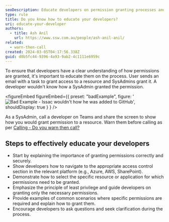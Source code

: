 ```yaml
---
seoDescription: Educate developers on permission granting processes and best practices to ensure secure and efficient resource access.
type: rule
title: Do you know how to educate your developers?
uri: educate-your-developer
authors:
  - title: Ash Anil
    url: https://www.ssw.com.au/people/ash-anil-anil/
related:
  - warn-then-call
created: 2024-03-05T04:17:56.338Z
guid: d0b5fc44-9396-4a93-9ab2-4c1111e6959c
---
```


To ensure that developers have a clear understanding of how permissions are granted, it's important to educate them on the process.
User sends an email with a task to grant access to a resource and SysAdmins grant it. A developer wouldn't know how a SysAdmin granted the permission.

<figureEmbed figureEmbed={{
  preset: "badExample",
  figure: '![Bad Example - Issac wouldn\'t how he was added to GitHub](2024-03-05_16-34-15.jpg)',
  shouldDisplay: true
} } />


As a SysAdmin, call a developer on Teams and share the screen to show how you would grant permission to a resource. Warn them before calling as per [Calling - Do you warn then call?](/warn-then-call/)

## Steps to effectively educate your developers

- Start by explaining the importance of granting permissions correctly and securely.
- Show developers how to navigate to the appropriate access control section in the relevant platform (e.g., Azure, AWS, SharePoint).
- Demonstrate how to select the specific resource or application for which permissions need to be granted.
- Emphasize the principle of least privilege and guide developers on granting only the necessary permissions.
- Provide examples of common scenarios where specific permissions are required and explain how to grant them.
- Encourage developers to ask questions and seek clarification during the process.